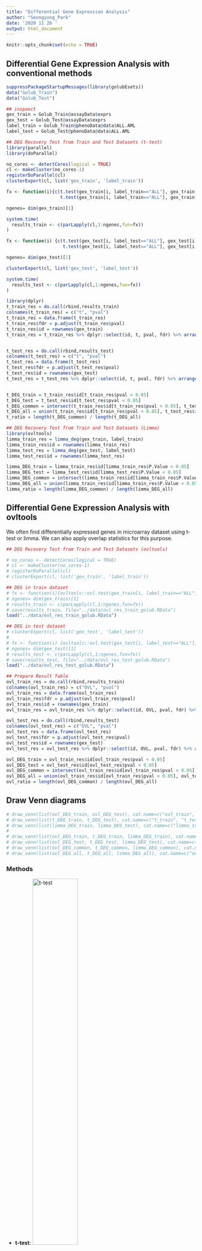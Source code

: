 ```yaml
---
title: "Differential Gene Expression Analysis"
author: "Seongyong_Park"
date: '2020 11 26 '
output: html_document
---
```


```r
knitr::opts_chunk$set(echo = TRUE)
```

## Differential Gene Expression Analysis with conventional methods

```r
suppressPackageStartupMessages(library(golubEsets))
data("Golub_Train")
data("Golub_Test")

## inspaect
gex_train = Golub_Train@assayData$exprs
gex_test = Golub_Test@assayData$exprs
label_train = Golub_Train@phenoData@data$ALL.AML
label_test = Golub_Test@phenoData@data$ALL.AML

## DEG Recovery Test from Train and Test Datasets (t-test)
library(parallel)
library(doParallel)

no_cores <- detectCores(logical = TRUE)
cl <- makeCluster(no_cores-1)
registerDoParallel(cl)
clusterExport(cl, list('gex_train', 'label_train'))

fx <- function(i){c(t.test(gex_train[i, label_train=="ALL"], gex_train[i, label_train=="AML"])$statistic,
                    t.test(gex_train[i, label_train=="ALL"], gex_train[i, label_train=="AML"])$p.value)}

ngenes= dim(gex_train)[1]

system.time(
  results_train <- c(parLapply(cl,1:ngenes,fun=fx))
)

fx <- function(i) {c(t.test(gex_test[i, label_test=="ALL"], gex_test[i, label_test=="AML"])$statistic,
                     t.test(gex_test[i, label_test=="ALL"], gex_test[i, label_test=="AML"])$p.value)}

ngenes= dim(gex_test)[1]

clusterExport(cl, list('gex_test', 'label_test'))

system.time(
  results_test <- c(parLapply(cl,1:ngenes,fun=fx))
)

library(dplyr)
t_train_res = do.call(rbind,results_train)
colnames(t_train_res) = c("t", "pval")
t_train_res = data.frame(t_train_res)
t_train_res$fdr = p.adjust(t_train_res$pval)
t_train_res$id = rownames(gex_train)
t_train_res = t_train_res %>% dplyr::select(id, t, pval, fdr) %>% arrange(pval)


t_test_res = do.call(rbind,results_test)
colnames(t_test_res) = c("t", "pval")
t_test_res = data.frame(t_test_res)
t_test_res$fdr = p.adjust(t_test_res$pval)
t_test_res$id = rownames(gex_test)
t_test_res = t_test_res %>% dplyr::select(id, t, pval, fdr) %>% arrange(pval)


t_DEG_train = t_train_res$id[t_train_res$pval < 0.05]
t_DEG_test = t_test_res$id[t_test_res$pval < 0.05]
t_DEG_common = intersect(t_train_res$id[t_train_res$pval < 0.05], t_test_res$id[t_test_res$pval < 0.05])
t_DEG_all = union(t_train_res$id[t_train_res$pval < 0.05], t_test_res$id[t_test_res$pval < 0.05])
t_ratio = length(t_DEG_common) / length(t_DEG_all)

## DEG Recovery Test from Train and Test Datasets (Limma)
library(ovltools)
limma_train_res = limma_deg(gex_train, label_train)
limma_train_res$id = rownames(limma_train_res)
limma_test_res = limma_deg(gex_test, label_test)
limma_test_res$id = rownames(limma_test_res)

limma_DEG_train = limma_train_res$id[limma_train_res$P.Value < 0.05]
limma_DEG_test = limma_test_res$id[limma_test_res$P.Value < 0.05]
limma_DEG_common = intersect(limma_train_res$id[limma_train_res$P.Value < 0.05], limma_test_res$id[limma_test_res$P.Value < 0.05])
limma_DEG_all = union(limma_train_res$id[limma_train_res$P.Value < 0.05], limma_test_res$id[limma_test_res$P.Value < 0.05])
limma_ratio = length(limma_DEG_common) / length(limma_DEG_all)

```


## Differential Gene Expression Analysis with ovltools

We often find differentially expressed genes in microarray dataset using t-test or limma. We can also apply overlap statistics for this purpose. 

```r
## DEG Recovery Test from Train and Test Datasets (ovltools)

# no_cores <- detectCores(logical = TRUE)
# cl <- makeCluster(no_cores-1)
# registerDoParallel(cl)
# clusterExport(cl, list('gex_train', 'label_train'))

## DEG in train dataset
# fx <- function(i){ovltools::ovl.test(gex_train[i, label_train=="ALL"], gex_train[i, label_train=="AML"], method="distfit")}
# ngenes= dim(gex_train)[1]
# results_train <- c(parLapply(cl,1:ngenes,fun=fx))
# save(results_train, file="../data/ovl_res_train_golub.RData")
load("../data/ovl_res_train_golub.RData")

## DEG in test dataset
# clusterExport(cl, list('gex_test', 'label_test'))
# 
# fx <- function(i) {ovltools::ovl.test(gex_test[i, label_test=="ALL"], gex_test[i, label_test=="AML"], method="distfit")}
# ngenes= dim(gex_test)[1]
# results_test <- c(parLapply(cl,1:ngenes,fun=fx))
# save(results_test, file="../data/ovl_res_test_golub.RData")
load("../data/ovl_res_test_golub.RData")

## Prepare Result Table
ovl_train_res = do.call(rbind,results_train)
colnames(ovl_train_res) = c("OVL", "pval")
ovl_train_res = data.frame(ovl_train_res)
ovl_train_res$fdr = p.adjust(ovl_train_res$pval)
ovl_train_res$id = rownames(gex_train)
ovl_train_res = ovl_train_res %>% dplyr::select(id, OVL, pval, fdr) %>% arrange(pval)

ovl_test_res = do.call(rbind,results_test)
colnames(ovl_test_res) = c("OVL", "pval")
ovl_test_res = data.frame(ovl_test_res)
ovl_test_res$fdr = p.adjust(ovl_test_res$pval)
ovl_test_res$id = rownames(gex_test)
ovl_test_res = ovl_test_res %>% dplyr::select(id, OVL, pval, fdr) %>% arrange(pval)

ovl_DEG_train = ovl_train_res$id[ovl_train_res$pval < 0.05]
ovl_DEG_test = ovl_test_res$id[ovl_test_res$pval < 0.05]
ovl_DEG_common = intersect(ovl_train_res$id[ovl_train_res$pval < 0.05], ovl_test_res$id[ovl_test_res$pval < 0.05])
ovl_DEG_all = union(ovl_train_res$id[ovl_train_res$pval < 0.05], ovl_test_res$id[ovl_test_res$pval < 0.05])
ovl_ratio = length(ovl_DEG_common) / length(ovl_DEG_all)
```



## Draw Venn diagrams

```r
# draw_venn(list(ovl_DEG_train, ovl_DEG_test), cat.name=c("ovl_train", "ovl_test"), f.name="../fig/golub_deg_ovltools_VennDiagram.png")
# draw_venn(list(t_DEG_train, t_DEG_test), cat.name=c("t_train", "t_test"), f.name="../fig/golub_deg_t_VennDiagram.png")
# draw_venn(list(limma_DEG_train, limma_DEG_test), cat.name=c("limma_train", "limma_test"), f.name="../fig/golub_deg_limma_VennDiagram.png")
# 
# draw_venn(list(ovl_DEG_train, t_DEG_train, limma_DEG_train), cat.name=c("ovltools", "t-test", "limma"), f.name="../fig/golub_train_deg_VennDiagram.png")
# draw_venn(list(ovl_DEG_test, t_DEG_test, limma_DEG_test), cat.name=c("ovltools", "t-test", "limma"), f.name="../fig/golub_test_deg_VennDiagram.png")
# draw_venn(list(ovl_DEG_common, t_DEG_common, limma_DEG_common), cat.name=c("ovltools", "t-test", "limma"), f.name="../fig/golub_common_deg_VennDiagram.png")
# draw_venn(list(ovl_DEG_all, t_DEG_all, limma_DEG_all), cat.name=c("ovltools", "t-test", "limma"), f.name="../fig/golub_all_deg_VennDiagram.png")
```

### Methods

- **t-test**: ![t-test](../fig/golub_deg_t_VennDiagram.png){width=50%}

- **Limma**: ![Limma](../fig/golub_deg_limma_VennDiagram.png){width=50%}

- **ovltools**: ![ovltools](../fig/golub_deg_ovltools_VennDiagram.png){width=50%}

### Datasets

- **Train**: ![Train](../fig/golub_train_deg_VennDiagram.png){width=50%}

- **Test**: ![Test](../fig/golub_test_deg_VennDiagram.png){width=50%}

- **Common**: ![Common](../fig/golub_common_deg_VennDiagram.png){width=50%}

- **All**: ![All](../fig/golub_all_deg_VennDiagram.png){width=50%}
